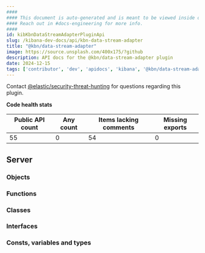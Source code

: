```yaml
---
####
#### This document is auto-generated and is meant to be viewed inside our experimental, new docs system.
#### Reach out in #docs-engineering for more info.
####
id: kibKbnDataStreamAdapterPluginApi
slug: /kibana-dev-docs/api/kbn-data-stream-adapter
title: "@kbn/data-stream-adapter"
image: https://source.unsplash.com/400x175/?github
description: API docs for the @kbn/data-stream-adapter plugin
date: 2024-12-15
tags: ['contributor', 'dev', 'apidocs', 'kibana', '@kbn/data-stream-adapter']
---
```




Contact [@elastic/security-threat-hunting](https://github.com/orgs/elastic/teams/security-threat-hunting) for questions regarding this plugin.

**Code health stats**

| Public API count  | Any count | Items lacking comments | Missing exports |
|-------------------|-----------|------------------------|-----------------|
| 55 | 0 | 54 | 0 |

## Server

### Objects
<DocDefinitionList data={kbnDataStreamAdapterObj.server.objects}/>

### Functions
<DocDefinitionList data={kbnDataStreamAdapterObj.server.functions}/>

### Classes
<DocDefinitionList data={kbnDataStreamAdapterObj.server.classes}/>

### Interfaces
<DocDefinitionList data={kbnDataStreamAdapterObj.server.interfaces}/>

### Consts, variables and types
<DocDefinitionList data={kbnDataStreamAdapterObj.server.misc}/>

